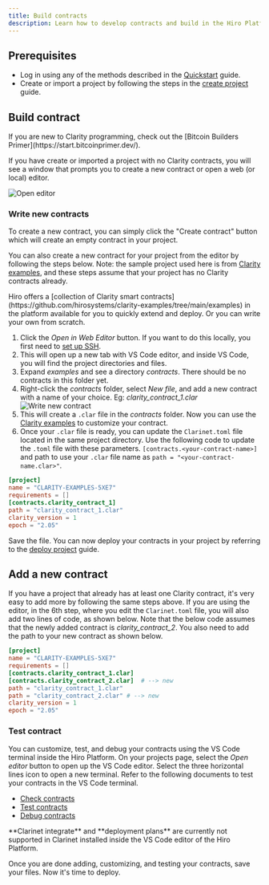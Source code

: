 ```yaml
---
title: Build contracts
description: Learn how to develop contracts and build in the Hiro Platform.
---
```


## Prerequisites

- Log in using any of the methods described in the [Quickstart](/stacks/platform/quickstart) guide.
- Create or import a project by following the steps in the [create project](/stacks/platform/guides/create-project) guide.

## Build contract

<Callout title="Requirements" type="info">
  If you are new to Clarity programming, check out the [Bitcoin Builders
  Primer](https://start.bitcoinprimer.dev/).
</Callout>

If you have create or imported a project with no Clarity contracts, you will see a window that prompts you to create a new contract or open a web (or local) editor.

![Open editor](../images/open-editor.png)

### Write new contracts

To create a new contract, you can simply click the "Create contract" button which will create an empty contract in your project. 

You can also create a new contract for your project from the editor by following the steps below. Note: the sample project used here is from [Clarity examples](https://github.com/hirosystems/clarity-examples/tree/main/examples/blank-project), and these steps assume that your project has no Clarity contracts already.

<Callout title="Requirements" type="info">
  Hiro offers a [collection of Clarity smart
  contracts](https://github.com/hirosystems/clarity-examples/tree/main/examples)
  in the platform available for you to quickly extend and deploy. Or you can
  write your own from scratch.
</Callout>

1. Click the _Open in Web Editor_ button. If you want to do this locally, you first need to [set up SSH](/stacks/platform/guides/connect-desktop-to-cloud).
2. This will open up a new tab with VS Code editor, and inside VS Code, you will find the project directories and files.
3. Expand _examples_ and see a directory _contracts_. There should be no contracts in this folder yet.
4. Right-click the _contracts_ folder, select _New file_, and add a new contract with a name of your choice. Eg: _clarity_contract_1.clar_
   ![Write new contract](../images/write-new-contract.png)
5. This will create a `.clar` file in the _contracts_ folder. Now you can use the [Clarity examples](https://github.com/hirosystems/clarity-examples) to customize your contract.
6. Once your `.clar` file is ready, you can update the `Clarinet.toml` file located in the same project directory. Use the following code to update the `.toml` file with these parameters. `[contracts.<your-contract-name>]` and path to use your `.clar` file name as `path = "<your-contract-name.clar>"`.

```toml
[project]
name = "CLARITY-EXAMPLES-5XE7"
requirements = []
[contracts.clarity_contract_1]
path = "clarity_contract_1.clar"
clarity_version = 1
epoch = "2.05"
```

Save the file. You can now deploy your contracts in your project by referring to the [deploy project](/stacks/platform/guides/deploy-project) guide.

## Add a new contract

If you have a project that already has at least one Clarity contract, it's very easy to add more by following the same steps above. If you are using the editor, in the 6th step, where you edit the `Clarinet.toml` file, you will also add two lines of code, as shown below. Note that the below code assumes that the newly added contract is _clarity_contract_2_. You also need to add the path to your new contract as shown below.

```toml
[project]
name = "CLARITY-EXAMPLES-5XE7"
requirements = []
[contracts.clarity_contract_1.clar]
[contracts.clarity_contract_2.clar]  # --> new
path = "clarity_contract_1.clar"
path = "clarity_contract_2.clar" # --> new
clarity_version = 1
epoch = "2.05"
```

### Test contract

You can customize, test, and debug your contracts using the VS Code terminal inside the Hiro Platform. On your projects page, select the _Open editor_ button to open up the VS Code editor. Select the three horizontal lines icon to open a new terminal. Refer to the following documents to test your contracts in the VS Code terminal.

- [Check contracts](/stacks/clarinet/guides/validate-a-contract)
- [Test contracts](/stacks/clarinet/guides/testing-with-clarinet-sdk)
- [Debug contracts](/stacks/clarinet/guides/debug-a-contract)

<Callout title="Requirements" type="info">
  **Clarinet integrate** and **deployment plans** are currently not
  supported in Clarinet installed inside the VS Code editor of the Hiro Platform.
</Callout>

Once you are done adding, customizing, and testing your contracts, save your files. Now it's time to deploy.
